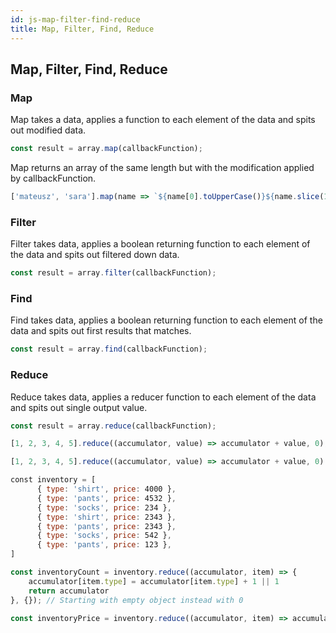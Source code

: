 ```yaml
---
id: js-map-filter-find-reduce
title: Map, Filter, Find, Reduce
---
```



<LeadText content='For, While and forEach meet Filter, Map, Find and Reduce' />

## Map, Filter, Find, Reduce

### Map

Map takes a data, applies a function to each element of the data and spits out modified data.

```js
const result = array.map(callbackFunction);
```

Map returns an array of the same length but with the modification applied by callbackFunction.

```js title="Example - toProperCase"
['mateusz', 'sara'].map(name => `${name[0].toUpperCase()}${name.slice(1)}`);
```

### Filter

Filter takes data, applies a boolean returning function to each element of the data and spits out filtered down data.
```js
const result = array.filter(callbackFunction);
```

### Find

Find takes data, applies a boolean returning function to each element of the data and spits out first results that matches.

```js
const result = array.find(callbackFunction);
```

### Reduce

Reduce takes data, applies a reducer function to each element of the data and spits out single output value.

```js
const result = array.reduce(callbackFunction);
```

```js title="Example - Sum"
[1, 2, 3, 4, 5].reduce((accumulator, value) => accumulator + value, 0); // Returns 15; 0 is second optional argument that sets the starting point for accumulating and is useful to safeguard against empty arrays
```

```js title="Example - Avg"
[1, 2, 3, 4, 5].reduce((accumulator, value) => accumulator + value, 0) / [1, 2, 3, 4, 5].length;
```

```js title="Example - objects array reducer"
const inventory = [
      { type: 'shirt', price: 4000 },
      { type: 'pants', price: 4532 },
      { type: 'socks', price: 234 },
      { type: 'shirt', price: 2343 },
      { type: 'pants', price: 2343 },
      { type: 'socks', price: 542 },
      { type: 'pants', price: 123 },
]

const inventoryCount = inventory.reduce((accumulator, item) => {
    accumulator[item.type] = accumulator[item.type] + 1 || 1
    return accumulator
}, {}); // Starting with empty object instead with 0

const inventoryPrice = inventory.reduce((accumulator, item) => accumulator + item.price, 0);
```

